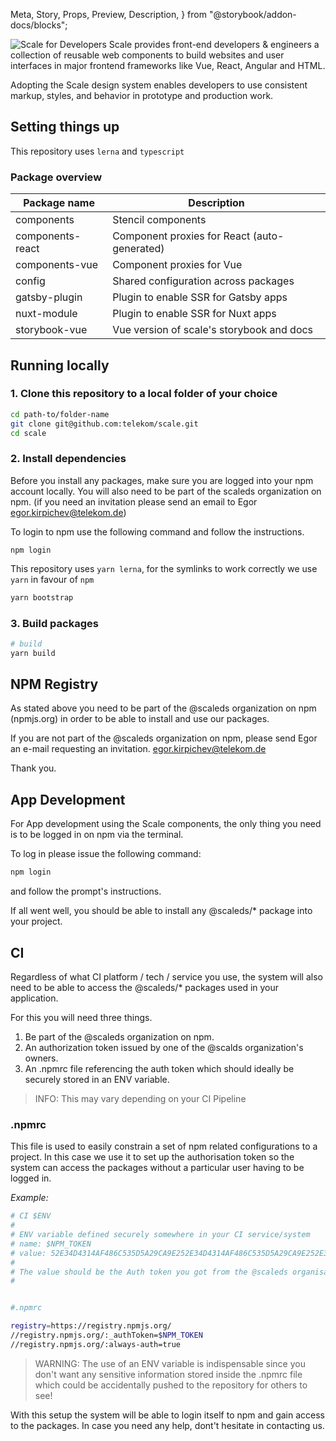  Meta,
  Story,
  Props,
  Preview,
  Description,
} from "@storybook/addon-docs/blocks";

<Meta title="Getting Started/Scale for Developers" />

![Scale for Developers](/assets/Scale-for-developers.png)
Scale provides front-end developers & engineers a collection of reusable web components to build websites and user interfaces in major frontend frameworks like Vue, React, Angular and HTML.

Adopting the Scale design system enables developers to use consistent markup, styles, and behavior in prototype and production work.

## Setting things up

This repository uses `lerna` and `typescript`

### Package overview
|Package name       |Description|
|---                |---|
|components         |Stencil components|
|components-react   |Component proxies for React (auto-generated)|
|components-vue     |Component proxies for Vue|
|config             |Shared configuration across packages|
|gatsby-plugin      |Plugin to enable SSR for Gatsby apps|
|nuxt-module        |Plugin to enable SSR for Nuxt apps|
|storybook-vue      |Vue version of scale's storybook and docs|

## Running locally

### 1. Clone this repository to a local folder of your choice

```bash
cd path-to/folder-name
git clone git@github.com:telekom/scale.git
cd scale
```

### 2. Install dependencies

Before you install any packages, make sure you are logged into your npm account locally.
You will also need to be part of the scaleds organization on npm.
(if you need an invitation please send an email to Egor egor.kirpichev@telekom.de)

To login to npm use the following command and follow the instructions.
```
npm login
```

This repository uses `yarn lerna`, for the symlinks to work correctly we use `yarn` in favour of `npm`

```bash
yarn bootstrap
```

### 3. Build packages

```bash
# build
yarn build
```

## NPM Registry

As stated above you need to be part of the @scaleds
organization on npm (npmjs.org) in order to be able to install and use our packages.

If you are not part of the @scaleds organization on npm, please send Egor an
e-mail requesting an invitation. egor.kirpichev@telekom.de

Thank you.

## App Development

For App development using the Scale components, the only thing you need is to be logged in on npm via the terminal.

To log in please issue the following command:

```bash
npm login
```

and follow the prompt's instructions.

If all went well, you should be able to install any @scaleds/\* package into your project.

## CI

Regardless of what CI platform / tech / service you use, the system will also
need to be able to access the @scaleds/\* packages used in your application.

For this you will need three things.

1. Be part of the @scaleds organization on npm.
2. An authorization token issued by one of the @scalds organization's owners.
3. An .npmrc file referencing the auth token which should ideally be securely stored in an ENV variable.

> INFO: This may vary depending on your CI Pipeline

### .npmrc

This file is used to easily constrain a set of npm related configurations to a project.
In this case we use it to set up the authorisation token so the system can access the packages without a particular user having to be logged in.

_Example:_

```bash
# CI $ENV
#
# ENV variable defined securely somewhere in your CI service/system
# name: $NPM_TOKEN
# value: 52E34D4314AF486C535D5A29CA9E252E34D4314AF486C535D5A29CA9E252E34D4314AF486C535D5A29CA9E2
#
# The value should be the Auth token you got from the @scaleds organisation owner!!!
#


#.npmrc

registry=https://registry.npmjs.org/
//registry.npmjs.org/:_authToken=$NPM_TOKEN
//registry.npmjs.org/:always-auth=true

```

> WARNING: The use of an ENV variable is indispensable since you don't want any sensitive information stored inside the .npmrc file which could be accidentally pushed to the repository for others to see!

With this setup the system will be able to login itself to npm and gain access to the packages.
In case you need any help, dont't hesitate in contacting us.
